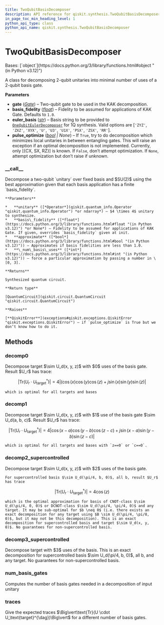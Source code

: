 ```yaml
---
title: TwoQubitBasisDecomposer
description: API reference for qiskit.synthesis.TwoQubitBasisDecomposer
in_page_toc_min_heading_level: 1
python_api_type: class
python_api_name: qiskit.synthesis.TwoQubitBasisDecomposer
---
```


# TwoQubitBasisDecomposer

<Class id="qiskit.synthesis.TwoQubitBasisDecomposer" isDedicatedPage={true} github="https://github.com/Qiskit/qiskit/tree/stable/1.0/qiskit/synthesis/two_qubit/two_qubit_decompose.py#L891-L1480" signature="qiskit.synthesis.TwoQubitBasisDecomposer(gate, basis_fidelity=1.0, euler_basis='U', pulse_optimize=None)" modifiers="class">
  Bases: [`object`](https://docs.python.org/3/library/functions.html#object "(in Python v3.12)")

  A class for decomposing 2-qubit unitaries into minimal number of uses of a 2-qubit basis gate.

  **Parameters**

  *   **gate** ([*Gate*](qiskit.circuit.Gate "qiskit.circuit.Gate")) – Two-qubit gate to be used in the KAK decomposition.
  *   **basis\_fidelity** ([*float*](https://docs.python.org/3/library/functions.html#float "(in Python v3.12)")) – Fidelity to be assumed for applications of KAK Gate. Defaults to `1.0`.
  *   **euler\_basis** ([*str*](https://docs.python.org/3/library/stdtypes.html#str "(in Python v3.12)")) – Basis string to be provided to [`OneQubitEulerDecomposer`](qiskit.synthesis.OneQubitEulerDecomposer "qiskit.synthesis.OneQubitEulerDecomposer") for 1Q synthesis. Valid options are \[`'ZYZ'`, `'ZXZ'`, `'XYX'`, `'U'`, `'U3'`, `'U1X'`, `'PSX'`, `'ZSX'`, `'RR'`].
  *   **pulse\_optimize** ([*bool*](https://docs.python.org/3/library/functions.html#bool "(in Python v3.12)") *| None*) – If `True`, try to do decomposition which minimizes local unitaries in between entangling gates. This will raise an exception if an optimal decomposition is not implemented. Currently, only \[\{CX, SX, RZ}] is known. If `False`, don’t attempt optimization. If `None`, attempt optimization but don’t raise if unknown.

  ### \_\_call\_\_

  <Function id="qiskit.synthesis.TwoQubitBasisDecomposer.__call__" github="https://github.com/Qiskit/qiskit/tree/stable/1.0/qiskit/synthesis/two_qubit/two_qubit_decompose.py#L1150-L1214" signature="__call__(unitary, basis_fidelity=None, approximate=True, *, _num_basis_uses=None)">
    Decompose a two-qubit `unitary` over fixed basis and $SU(2)$ using the best approximation given that each basis application has a finite `basis_fidelity`.

    **Parameters**

    *   **unitary** ([*Operator*](qiskit.quantum_info.Operator "qiskit.quantum_info.Operator") *or ndarray*) – $4 \times 4$ unitary to synthesize.
    *   **basis\_fidelity** ([*float*](https://docs.python.org/3/library/functions.html#float "(in Python v3.12)") *or None*) – Fidelity to be assumed for applications of KAK Gate. If given, overrides `basis_fidelity` given at init.
    *   **approximate** ([*bool*](https://docs.python.org/3/library/functions.html#bool "(in Python v3.12)")) – Approximates if basis fidelities are less than 1.0.
    *   **\_num\_basis\_uses** ([*int*](https://docs.python.org/3/library/functions.html#int "(in Python v3.12)")) – force a particular approximation by passing a number in \[0, 3].

    **Returns**

    Synthesized quantum circuit.

    **Return type**

    [QuantumCircuit](qiskit.circuit.QuantumCircuit "qiskit.circuit.QuantumCircuit")

    **Raises**

    [**QiskitError**](exceptions#qiskit.exceptions.QiskitError "qiskit.exceptions.QiskitError") – if `pulse_optimize` is True but we don’t know how to do it.
  </Function>

  ## Methods

  ### decomp0

  <Function id="qiskit.synthesis.TwoQubitBasisDecomposer.decomp0" github="https://github.com/Qiskit/qiskit/tree/stable/1.0/qiskit/synthesis/two_qubit/two_qubit_decompose.py#L1067-L1083" signature="decomp0(target)" modifiers="static">
    Decompose target $\sim U_d(x, y, z)$ with $0$ uses of the basis gate. Result $U_r$ has trace:

$$
\Big\vert\text{Tr}(U_r\cdot U_\text{target}^{\dag})\Big\vert =
4\Big\vert (\cos(x)\cos(y)\cos(z)+ j \sin(x)\sin(y)\sin(z)\Big\vert
$$

    which is optimal for all targets and bases
  </Function>

  ### decomp1

  <Function id="qiskit.synthesis.TwoQubitBasisDecomposer.decomp1" github="https://github.com/Qiskit/qiskit/tree/stable/1.0/qiskit/synthesis/two_qubit/two_qubit_decompose.py#L1085-L1103" signature="decomp1(target)">
    Decompose target $\sim U_d(x, y, z)$ with $1$ use of the basis gate $\sim U_d(a, b, c)$. Result $U_r$ has trace:

$$
\Big\vert\text{Tr}(U_r \cdot U_\text{target}^{\dag})\Big\vert =
4\Big\vert \cos(x-a)\cos(y-b)\cos(z-c) + j \sin(x-a)\sin(y-b)\sin(z-c)\Big\vert
$$

    which is optimal for all targets and bases with `z==0` or `c==0`.
  </Function>

  ### decomp2\_supercontrolled

  <Function id="qiskit.synthesis.TwoQubitBasisDecomposer.decomp2_supercontrolled" github="https://github.com/Qiskit/qiskit/tree/stable/1.0/qiskit/synthesis/two_qubit/two_qubit_decompose.py#L1105-L1130" signature="decomp2_supercontrolled(target)">
    Decompose target $\sim U_d(x, y, z)$ with $2$ uses of the basis gate.

    For supercontrolled basis $\sim U_d(\pi/4, b, 0)$, all b, result $U_r$ has trace

$$
\Big\vert\text{Tr}(U_r \cdot U_\text{target}^\dag) \Big\vert = 4\cos(z)
$$

    which is the optimal approximation for basis of CNOT-class $\sim U_d(\pi/4, 0, 0)$ or DCNOT-class $\sim U_d(\pi/4, \pi/4, 0)$ and any target. It may be sub-optimal for $b \neq 0$ (i.e. there exists an exact decomposition for any target using $B \sim U_d(\pi/4, \pi/8, 0)$, but it may not be this decomposition). This is an exact decomposition for supercontrolled basis and target $\sim U_d(x, y, 0)$. No guarantees for non-supercontrolled basis.
  </Function>

  ### decomp3\_supercontrolled

  <Function id="qiskit.synthesis.TwoQubitBasisDecomposer.decomp3_supercontrolled" github="https://github.com/Qiskit/qiskit/tree/stable/1.0/qiskit/synthesis/two_qubit/two_qubit_decompose.py#L1132-L1148" signature="decomp3_supercontrolled(target)">
    Decompose target with $3$ uses of the basis. This is an exact decomposition for supercontrolled basis $\sim U_d(\pi/4, b, 0)$, all b, and any target. No guarantees for non-supercontrolled basis.
  </Function>

  ### num\_basis\_gates

  <Function id="qiskit.synthesis.TwoQubitBasisDecomposer.num_basis_gates" github="https://github.com/Qiskit/qiskit/tree/stable/1.0/qiskit/synthesis/two_qubit/two_qubit_decompose.py#L1474-L1480" signature="num_basis_gates(unitary)">
    Computes the number of basis gates needed in a decomposition of input unitary
  </Function>

  ### traces

  <Function id="qiskit.synthesis.TwoQubitBasisDecomposer.traces" github="https://github.com/Qiskit/qiskit/tree/stable/1.0/qiskit/synthesis/two_qubit/two_qubit_decompose.py#L1042-L1065" signature="traces(target)">
    Give the expected traces $\Big\vert\text{Tr}(U \cdot U_\text{target}^{\dag})\Big\vert$ for a different number of basis gates.
  </Function>
</Class>

